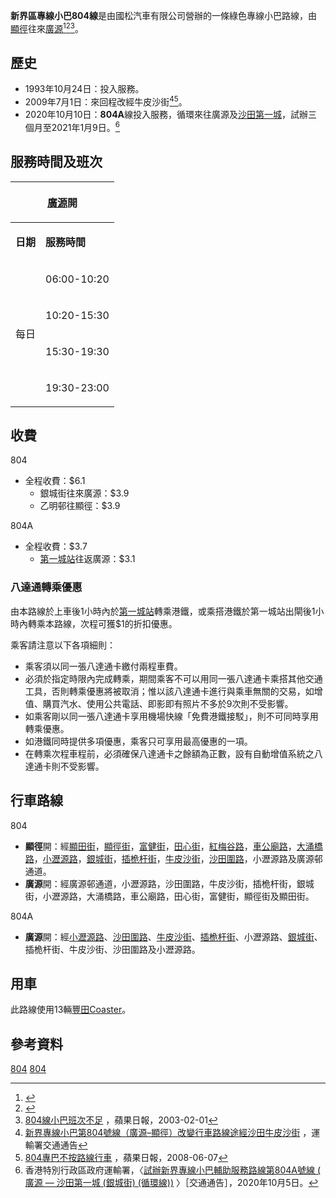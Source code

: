 {{公共汽車路線基礎資訊
| 路線名稱             = 新界區專線小巴804線
| 代表圖像             = NTMinubus804 LS9106.jpg
| 圖像說明             =
| 經營者               = 國松汽車
| 路線用車             = [[豐田Coaster|豐田Coaster]]
| 起點站               = [[顯徑巴士總站|顯徑]]
| 途經地點             = [[隆亨邨|隆亨邨]]、[[車公廟路|車公廟路]]、[[大涌橋路|大涌橋路]]、[[威爾斯親王醫院|威爾斯親王醫院]]、[[愉翠苑|愉翠苑]]
| 終點站               = [[廣源巴士總站|廣源]]
| 路線性質             = 來回線
| 全程行駛里程         =7.9公里
| 單程行駛里程         =
| 全程行車時間         =
| 單程行車時間         =
| 服務時間             =
| 起點站服務時間       =0600-2300
| 終點站服務時間       =0600-2300
| 班次頻率             =4-15分
| 全程收費             =$5.6
| 服務時間以外替代路線 =
| 主要競爭交通         =[[港鐵|港鐵]][[屯馬綫|屯馬綫]]<br />[[九龍巴士82K線|九龍巴士82K線]]<br />[[新界區專線小巴812線|新界區專線小巴812線]]
| 備註                 =
| 走線圖               =GK804 RtMap.png
| 走線圖說明           =
}}

'''新界區專線小巴804線'''是由國松汽車有限公司營辦的一條綠色專線小巴路線，由[[顯徑邨|顯徑]]往來[[廣源邨|廣源]]<ref>{{Cite web |url=http://hketransport.td.gov.hk/ris_page/get_gmb_detail.php?route_id=2389&lang=TC |title=運輸署- 新界區專線小巴路線第804號 |access-date=2016-03-08 |archive-date=2017-12-07 |archive-url=https://web.archive.org/web/20171207153627/http://hketransport.td.gov.hk/ris_page/get_gmb_detail.php?route_id=2389&lang=TC |dead-url=no }}</ref><ref>{{Cite web |url=http://www.681busterminal.com/version2/index.php?fi=a201&id=448 |title=681巴士總站 - 新界專線小巴804線 |access-date=2010-11-06 |archive-date=2019-08-19 |archive-url=https://web.archive.org/web/20190819145830/http://www.681busterminal.com/version2/index.php?fi=a201&id=448 |dead-url=no }}</ref><ref>[http://hk.apple.nextmedia.com/news/art/20030201/3097276 804線小巴班次不足] {{Wayback|url=http://hk.apple.nextmedia.com/news/art/20030201/3097276 |date=20170729184652 }}，蘋果日報，2003-02-01</ref>。

==歷史==
*1993年10月24日：投入服務。
*2009年7月1日：來回程改經牛皮沙街<ref>[http://www.td.gov.hk/tc/traffic_notices/index_id_17509.html 新界專線小巴第804號線（廣源–顯徑）改變行車路線途經沙田牛皮沙街] {{webarchive|url=https://web.archive.org/web/20100516212732/http://www.td.gov.hk/tc/traffic_notices/index_id_17509.html |date=2010-05-16 }}，運輸署交通通告</ref><ref>[http://hk.apple.nextmedia.com/news/art/20080607/11202396 804專巴不按路線行車] {{Wayback|url=http://hk.apple.nextmedia.com/news/art/20080607/11202396 |date=20170803171805 }}，蘋果日報，2008-06-07</ref>。
* 2020年10月10日：'''804A'''線投入服務，循環來往廣源及[[沙田第一城|沙田第一城]]，試辦三個月至2021年1月9日。<ref>香港特別行政區政府運輸署，〈[https://www.td.gov.hk/filemanager/tc/content_13/TNST2/ta_gmb%20804a%20w.e.f.%2020201010_chi.pdf 試辦新界專線小巴輔助服務路線第804A號線 ( 廣源 — 沙田第一城 (銀城街) (循環線))] {{Wayback|url=https://www.td.gov.hk/filemanager/tc/content_13/TNST2/ta_gmb%20804a%20w.e.f.%2020201010_chi.pdf |date=20210120161501 }}〉［交通通告］，2020年10月5日。<!--http://www.freezepage.com/1601917217LDAMSIWWCV--></ref>

==服務時間及班次==
{|class="wikitable" style="text-align: center"
!colspan=3|[[廣源邨|廣源]]開!!colspan=3|[[顯田|顯田]]開
|-
!'''日期'''!!'''服務時間'''!!'''班次（分鐘）'''!!'''日期'''!!'''服務時間'''!!'''班次（分鐘）'''
|-
| rowspan=4|每日||06:00-10:20 || 5|| rowspan=4|每日||06:00-10:20 || 5
|-
| 10:20-15:30 ||6|| 10:20-15:30 || 6
|-
| 15:30-19:30 || 5|| 15:30-19:30 || 5
|-
| 19:30-23:00 || 6 || 19:00-23:00 || 6
|}

==收費==
;804
*全程收費：$6.1
**銀城街往來廣源：$3.9
**乙明邨往顯徑：$3.9

;804A
*全程收費：$3.7
**[[第一城站|第一城站]]往返廣源：$3.1
{{Fare-remarks|15|fcs=Y}}

===八達通轉乘優惠===
由本路線於上車後1小時內於[[第一城站|第一城站]]轉乘港鐵，或乘搭港鐵於第一城站出閘後1小時內轉乘本路線，次程可獲$1的折扣優惠。

乘客請注意以下各項細則：
*乘客須以同一張八達通卡繳付兩程車費。
*必須於指定時限內完成轉乘，期間乘客不可以用同一張八達通卡乘搭其他交通工具，否則轉乘優惠將被取消；惟以該八達通卡進行與乘車無關的交易，如增值、購買汽水、使用公共電話、即影即有照片不多於9次則不受影響。
*如乘客剛以同一張八達通卡享用機場快線「免費港鐵接駁」，則不可同時享用轉乘優惠。
*如港鐵同時提供多項優惠，乘客只可享用最高優惠的一項。
*在轉乘次程車程前，必須確保八達通卡之餘額為正數，設有自動增值系統之八達通卡則不受影響。

==行車路線==
;804
*'''顯徑'''開：經[[顯田街|顯田街]]，[[顯徑街|顯徑街]]，[[富健街|富健街]]，[[田心街|田心街]]，[[紅梅谷路|紅梅谷路]]，[[車公廟路|車公廟路]]，[[大涌橋路|大涌橋路]]，[[小瀝源路|小瀝源路]]，[[銀城街|銀城街]]，[[插桅杆街|插桅杆街]]，[[牛皮沙街|牛皮沙街]]，[[沙田圍路|沙田圍路]]，小瀝源路及廣源邨通道。
*'''廣源'''開：經廣源邨通道，小瀝源路，沙田圍路，牛皮沙街，插桅杆街，銀城街，小瀝源路，大涌橋路，車公廟路，田心街，富健街，顯徑街及顯田街。
;804A
*'''廣源'''開：經[[小瀝源路|小瀝源路]]、[[沙田圍路|沙田圍路]]、[[牛皮沙街|牛皮沙街]]、[[插桅杆街|插桅杆街]]、小瀝源路、[[銀城街|銀城街]]、插桅杆街、牛皮沙街、沙田圍路及小瀝源路。

== 用車 ==
此路線使用13輛[[豐田Coaster|豐田Coaster]]。

==參考資料==
<references />

{{沙田區小巴路線列表}}

[[Category:新界區小巴路線|804]]
[[Category:沙田區小巴路線|804]]